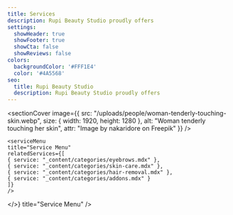 ```yaml
---
title: Services
description: Rupi Beauty Studio proudly offers
settings:
  showHeader: true
  showFooter: true
  showCta: false
  showReviews: false
colors:
  backgroundColor: '#FFF1E4'
  color: '#4A5568'
seo:
  title: Rupi Beauty Studio
  description: Rupi Beauty Studio proudly offers
---
```


<sectionTitle title="Rupi's Beauty & Skin Care" />

<sectionCover
  image={{
    src: "/uploads/people/woman-tenderly-touching-skin.webp",
    size: { width: 1920, height: 1280 },
    alt: "Woman tenderly touching her skin",
    attr: "Image by nakaridore on Freepik"
  }}
/>

<section
  settings={{
    width: "full",
    color: "text",
    bg: "bg",
    spacing: { px: "14", py: 12, mx: 0, my: 0 },
    decorative: {
      border: "0px",
      borderColor: "transparent",
      rounded: 0,
      shadow: "none"
    },
    typography: {
      fontFamily: "body",
      fontSize: "base",
      fontWeight: "normal",
      lineHeight: "base",
      letterSpacing: "normal",
      textAlign: "left",
      textDecoration: "none",
      textOverflow: "none",
      textTransform: "none"
    }
  }}
  body={<>
    <sectionTitle title="Our Finest Beauty & Skin Care Services" />
    
    <serviceMenu
    title="Service Menu"
    relatedServices={[
    { service: "_content/categories/eyebrows.mdx" },
    { service: "_content/categories/skin-care.mdx" },
    { service: "_content/categories/hair-removal.mdx" },
    { service: "_content/categories/addons.mdx" }
    ]}
    />
  </>}
  title="Service Menu"
/>

